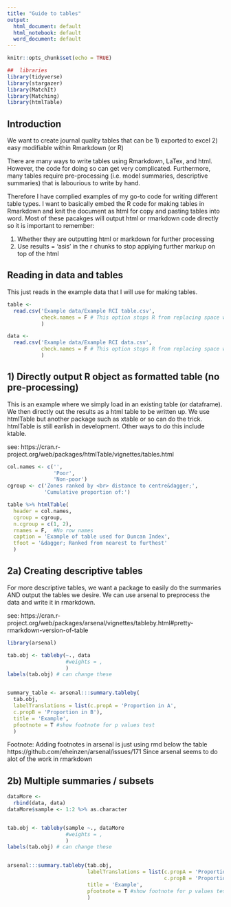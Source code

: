 ```yaml
---
title: "Guide to tables"
output:
  html_document: default
  html_notebook: default
  word_document: default
---
```



```r
knitr::opts_chunk$set(echo = TRUE)

##  libraries
library(tidyverse)
library(stargazer)
library(MatchIt)
library(Matching)
library(htmlTable)
```

##  Introduction

We want to create journal quality tables that can be 
1) exported to excel
2) easy modifiable within Rmarkdown (or R)

There are many ways to write tables using Rmarkdown, LaTex, and html. However,
the code for doing so can get very complicated. Furthermore, many tables require
pre-processing (i.e. model summaries, descriptive summaries) that is labourious
to write by hand.

Therefore I have complied examples of my go-to code for writing different table
types. I want to basically embed the R code for making tables in Rmarkdown and
knit the document as html for copy and pasting tables into word. Most of these
pacakges will output html or rmarkdown code directly so it is important to remember:

1) Whether they are outputting html or markdown for further processing
2) Use results = 'asis' in the r chunks to stop applying further markup on top of the html

##  Reading in data and tables

This just reads in the example data that I will use for making tables.

```r
table <- 
  read.csv('Example data/Example RCI table.csv', 
           check.names = F # This option stops R from replacing space with . in the col header
           ) 

data <- 
  read.csv('Example data/Example RCI data.csv', 
           check.names = F # This option stops R from replacing space with . in the col header
           ) 

```
##  1) Directly output R object as formatted table (no pre-processing)

This is an example where we simply load in an existing table (or dataframe). We
then directly out the results as a html table to be written up. We use htmlTable
but another package such as xtable or so can do the trick. htmlTable is still
earlish in development. Other ways to do this include ktable. 

see: https://cran.r-project.org/web/packages/htmlTable/vignettes/tables.html
```r
col.names <- c('', 
               'Poor', 
               'Non-poor')
cgroup <- c('Zones ranked by <br> distance to centre&dagger;',
            'Cumulative proportion of:')

table %>% htmlTable(
  header = col.names,
  cgroup = cgroup,
  n.cgroup = c(1, 2),
  rnames = F,  #No row names
  caption = 'Example of table used for Duncan Index',
  tfoot = '&dagger; Ranked from nearest to furthest'
  )  
```

##  2a) Creating descriptive tables

For more descriptive tables, we want a package to easily do the summaries AND output
the tables we desire. We can use arsenal to preprocess the data and write it in rmarkdown. 

see: https://cran.r-project.org/web/packages/arsenal/vignettes/tableby.html#pretty-rmarkdown-version-of-table

```r
library(arsenal)

tab.obj <- tableby(~., data
                   #weights = ,
                   )
labels(tab.obj) # can change these


summary_table <- arsenal:::summary.tableby(
  tab.obj,
  labelTranslations = list(c.propA = 'Proportion in A',
  c.propB = 'Proportion in B'),
  title = 'Example',
  pfootnote = T #show footnote for p values test
  )
```
Footnote: Adding footnotes in arsenal is just using rmd below the table https://github.com/eheinzen/arsenal/issues/171
Since arsenal seems to do alot of the work in rmarkdown

##  2b) Multiple summaries / subsets
```r
dataMore <- 
  rbind(data, data)
dataMore$sample <- 1:2 %>% as.character


tab.obj <- tableby(sample ~., dataMore
                   #weights = ,
                   )
labels(tab.obj) # can change these


arsenal:::summary.tableby(tab.obj,
                          labelTranslations = list(c.propA = 'Proportion in A',
                                                   c.propB = 'Proportion in B'),
                          title = 'Example',
                          pfootnote = T #show footnote for p values test
                          ) 
```
